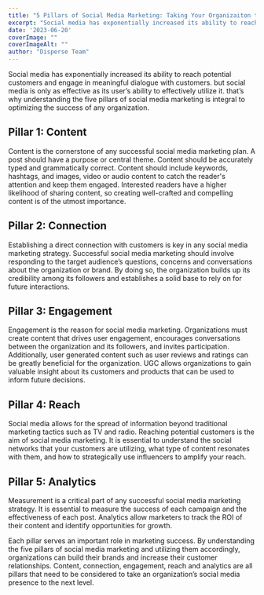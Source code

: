 ```yaml
---
title: "5 Pillars of Social Media Marketing: Taking Your Organizaiton to the Next Level"
excerpt: "Social media has exponentially increased its ability to reach potential customers and engage in meaningful dialogue with customers. but social media is only as effective..."
date: '2023-06-20'
coverImage: ""  
coverImageAlt: ""
author: "Disperse Team"
---
```


Social media has exponentially increased its ability to reach potential customers and engage in meaningful dialogue with customers. but social media is only as effective as its user’s ability to effectively utilize it. that’s why understanding the five pillars of social media marketing is integral to optimizing the success of any organization.

## Pillar 1: Content

Content is the cornerstone of any successful social media marketing plan. A post should have a purpose or central theme. Content should be accurately typed and grammatically correct. Content should include keywords, hashtags, and images, video or audio content to catch the reader's attention and keep them engaged. Interested readers have a higher likelihood of sharing content, so creating well-crafted and compelling content is of the utmost importance.

## Pillar 2: Connection

Establishing a direct connection with customers is key in any social media marketing strategy. Successful social media marketing should involve responding to the target audience’s questions, concerns and conversations about the organization or brand. By doing so, the organization builds up its credibility among its followers and establishes a solid base to rely on for future interactions.

## Pillar 3: Engagement

Engagement is the reason for social media marketing. Organizations must create content that drives user engagement, encourages conversations between the organization and its followers, and invites participation. Additionally, user generated content such as user reviews and ratings can be greatly beneficial for the organization. UGC allows organizations to gain valuable insight about its customers and products that can be used to inform future decisions.

## Pillar 4: Reach

Social media allows for the spread of information beyond traditional marketing tactics such as TV and radio. Reaching potential customers is the aim of social media marketing. It is essential to understand the social networks that your customers are utilizing, what type of content resonates with them, and how to strategically use influencers to amplify your reach.

## Pillar 5: Analytics

Measurement is a critical part of any successful social media marketing strategy. It is essential to measure the success of each campaign and the effectiveness of each post. Analytics allow marketers to track the ROI of their content and identify opportunities for growth.

Each pillar serves an important role in marketing success. By understanding the five pillars of social media marketing and utilizing them accordingly, organizations can build their brands and increase their customer relationships. Content, connection, engagement, reach and analytics are all pillars that need to be considered to take an organization’s social media presence to the next level.